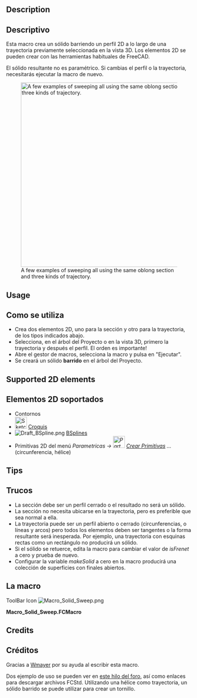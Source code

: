 <languages/>

{{Macro/es
|Name=Solid Sweep
|Icon=Macro_Solid_Sweep.png
|Translate=Solid Sweep
|Description=Crea un sólido barriendo un perfil a lo largo de una trayectoria.
|Author=Normandc
|Version=1.0
|Date=2011-12-03
|FCVersion=All
|Download=[https://www.freecad.org/wiki/images/6/6d/Macro_Solid_Sweep.png ToolBar Icon]
}}

<div lang="en" dir="ltr" class="mw-content-ltr">
==Description==
</div>

<div class="mw-translate-fuzzy">
==Descriptivo==
Esta macro crea un sólido barriendo un perfil 2D a lo largo de una trayectoria previamente seleccionada en la vista 3D. Los elementos 2D se pueden crear con las herramientas habituales de FreeCAD.
</div>

El sólido resultante no es paramétrico. Si cambias el perfil o la trayectoria, necesitarás ejecutar la macro de nuevo.

[[File:Solid_sweep.png‎|500px|A few examples of sweeping all using the same oblong section and three kinds of trajectory.]]

<div lang="en" dir="ltr" class="mw-content-ltr">
== Usage ==
</div>

<div class="mw-translate-fuzzy">
== Como se utiliza ==

* Crea dos elementos 2D, uno para la sección y otro para la trayectoria, de los tipos indicados abajo.
* Selecciona, en el árbol del Proyecto o en la vista 3D, primero la trayectoria y después el perfil. El orden es importante!
* Abre el gestor de macros, selecciona la macro y pulsa en "Ejecutar".
* Se creará un sólido '''barrido''' en el árbol del Proyecto.
</div>

<div lang="en" dir="ltr" class="mw-content-ltr">
== Supported 2D elements ==
</div>

<div class="mw-translate-fuzzy">
== Elementos 2D soportados ==

* Contornos
* [[Image:Sketcher_NewSketch.png|32px]] [[Sketcher Workbench/es|Croquis]]
* [[Image:Draft_BSpline.png]] [[Draft BSpline/es|BSplines]]
* Primitivas 2D del menú ''Parametricas → [[Image:Part_CreatePrimitives.png|32px]] [[Part_CreatePrimitives/es|Crear Primitivas]] ...'' (circunferencia, hélice)
</div>

<div lang="en" dir="ltr" class="mw-content-ltr">
== Tips ==
</div>

<div class="mw-translate-fuzzy">
== Trucos ==

* La sección debe ser un perfil cerrado o el resultado no será un sólido.
* La sección no necesita ubicarse en la trayectoria, pero es preferible que sea normal a ella.
* La trayectoria puede ser un perfil abierto o cerrado (circunferencias, o líneas y arcos) pero todos los elementos deben ser tangentes o la forma resultante será inesperada. Por ejemplo, una trayectoria con esquinas rectas como un rectángulo no producirá un sólido.
* Si el sólido se retuerce, edita la macro para cambiar el valor de ''isFrenet'' a cero y prueba de nuevo.
* Configurar la variable ''makeSolid'' a cero en la macro producirá una colección de superficies con finales abiertos.
</div>

<span id="Script"></span>
== La macro ==

<div lang="en" dir="ltr" class="mw-content-ltr">
ToolBar Icon [[Image:Macro_Solid_Sweep.png]]
</div>

'''Macro_Solid_Sweep.FCMacro'''

{{MacroCode|code=
import Part, FreeCAD, math, PartGui, FreeCADGui
from FreeCAD import Base

# get the selected objects, with first selection for the trajectory and second for the section
s = FreeCADGui.Selection.getSelection()
try:
     shape1=s[0].Shape
     shape2=s[1].Shape
except:
     print "Wrong selection"

traj = Part.Wire([shape1])
section = Part.Wire([shape2])

# create Part objec in the current document
myObject=App.ActiveDocument.addObject("Part::Feature","Sweep")

# variable makeSolid = 1 to create solid, 0 to create surfaces
makeSolid = True #1
isFrenet = True #1

# create a 3D shape and assigh it to the current document
Sweep = Part.Wire(traj).makePipeShell([section],makeSolid,isFrenet)
myObject.Shape = Sweep

}}

<div lang="en" dir="ltr" class="mw-content-ltr">
== Credits ==
</div>

<div class="mw-translate-fuzzy">
== Créditos ==

Gracias a [[User:Wmayer|Wmayer]] por su ayuda al escribir esta macro.
</div>

Dos ejemplo de uso se pueden ver en [http://forum.freecad.org/viewtopic.php?f=8&t=1222&start=50#p11120 este hilo del foro], así como enlaces para descargar archivos FCStd. Utilizando una hélice como trayectoria, un sólido barrido se puede utilizar para crear un tornillo.